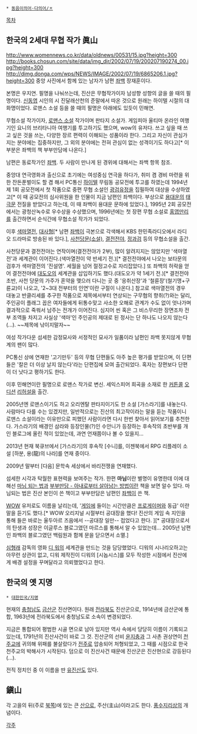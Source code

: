  * [[동음이의어·다의어/ㅈ]]

[[목차]]
== 한국의 2세대 무협 작가 眞山 ==
http://www.womennews.co.kr/data/oldnews/00531/15.jpg?height=300 http://books.chosun.com/site/data/img_dir/2002/07/19/200207190274_00.jpg?height=300 http://dimg.donga.com/wps/NEWS/IMAGE/2002/07/19/6865206.1.jpg?height=300 
중앙 사진에서 함께 있는 남자가 남편 [[좌백]] 장재훈이다.

본명은 우지연. 필명을 나눠쓰는데, 진산은 무협작가이자 남성향 성향의 글을 쓸 때의 필명이다. [[신동엽]] 시인의 시 진달래산천의 준말에서 따온 것으로 원래는 하이텔 시절의 대화명이었다. 로맨스 소설 등을 쓸 때의 필명은 아래에도 있듯이 민해연. 

무협소설 작가이자, [[로맨스 소설]] 작가이며 판타지 소설가. 게임피아 울티마 온라인 여행기인 요니의 브리타니아 여행기를 투고하기도 했으며, wow의 유저다. 쓰고 싶을 때 쓰고 싶은 것을 쓰는, 다양한 장르 편력이 이해되는 성품이라 한다. 그리고 자신이 관심가지는 분야에는 집중하지만, 그 외의 분야에는 전혀 관심이 없는 성격이기도 하다고[* 이 부분은 좌백의 책 부부만담에 나온다.]

남편은 동료작가인 [[좌백]]. 두 사람이 만나게 된 경위에 대해서는 좌백 항목 참조. 

중앙대 연극영화과 출신으로 초기에는 여성중심 연극을 하다가, 취미 겸 경비 마련을 위한 잔돈푼벌이도 할 겸 해서 PC통신 [[하이텔]] 무림동 공모전에 투고를 하였는데 1994년 제 1회 공모전에서 첫 작품으로 중편 무협 소설인 [[광검유정]]을 집필하여 대상을 수상하였고[* 이 때 공모전의 심사위원을 한 인물이 지금 남편인 좌백이다. 부상으로 [[용대운]]의 [[태극문]] 전질을 받았다고 하는데, 이 때 좌백이 용대운 문하에 있었다.], 1995년 2회 공모전에서는 광청산녹수로 우수상을 수상했으며, 1996년에는 첫 장편 무협 소설로 [[홍엽만리]]를 출간하면서 순식간에 무협소설 작가가 되었다. 

이후 [[색마열전]], [[대사형]][* 남편 [[좌백]]이 극본으로 각색해서 KBS 한민족라디오에서 라디오 드라마로 방송된 바 있다.], [[사천당문(소설)]], [[결전전야]], [[정과검]] 등의 무협소설을 출간.

사천당문과 결전전야는 연작이며(결전전야가 2부), 많이 알려지지는 않았지만 '색마열전'과 세계관이 이어진다.(색마열전이 약 반세기 전.)[* 결전전야에서 나오는 보타문의 검후가 색마열전의 '진설영'. 세월을 넘어 절정고수로 자리잡았다.] 또 좌백의 허락을 얻어 결전전야에 [[대도오]]의 세계관을 삽입하기도 했다.(대도오가 약 1세기 전.)[* 결전전야 초반, 사천 당문의 가주가 혼약을 맺으러 다니는 곳 중 '응취산장'과 '철륜장'(철기맹+구륜교)이 나오고, '2~3대 전부터의 인연'이란 구절이 나온다.] 참고로 색마열전의 경우 대놓고 반클리셰를 추구한 작품으로 제목에서부터 연상되는 구무협의 향취(?)와는 달리, 주인공이 플래그 꼽은 여자들에게 뒤통수맞고 사소한 오해로 관계가 수도 없이 엇나가며 결과적으로 죽쒀서 남주는 전개가 이어진다. 심지어 씬 혹은 그 비스무리한 장면조차 전부 조역들 차지고 사실상 '색마'인 주인공의 제대로 된 정사는 단 하나도 나오지 않는다(...). ~~제목에 낚이지말자~~

여성 작가다운 섬세한 감정묘사와 서정적인 묘사가 일품이라 남편인 좌백 못지않게 무협계의 팬이 많다.

PC통신 상에 연재한 '고기만두' 등의 무협 단편들도 아주 높은 평가를 받았으며, 이 단편들은 '칼은 더 이상 날지 않는다'라는 단편집에 모여 출간되었다. 혹자는 장편보다 단편이 더 낫다고 평하기도 한다. 

이후 민해연이란 필명으로 로맨스 작가로 변신. 세익스피어 희곡을 소재로 한 [[커튼콜]] [[오디션]] [[리허설]]을 출간. 

2005년엔 로맨스이기도 하고 오리엔탈 판타지이기도 한 소설 [가스라기]를 내놓는다. 사람마다 다를 수는 있겠지만, 일반적으로는 진산의 최고작이라는 말을 듣는 작품이니 로맨스 소설이라는 이유만으로 피했던 사람이라면 다시 한번 찾아서 읽어보기를 추천한다. 가스라기의 배경인 삼라와 등장인물(?)인 수안니가 등장하는 후속작의 초반부를 개인 블로그에 올린 적이 있었는데, 과연 언재쯤이나 볼 수 있을지...

2013년 현재 북큐브에서 [가스라기]의 후속작 [수니]를, 이젠북에서 RPG 리플레이 소설 [하분, 용(龍)의 나라]를 연재 중이다.

2009년 말부터 [다음] 문학속 세상에서 바리전쟁을 연재했다.

섬세한 시각과 탁월한 표현력을 보여주는 작가. 한편 '''마님'''이란 별명이 유명한데 이에 대해선 [[마님 되는 법]]과 [[부부만담 - 아내로부터 살아남는 방법]]이란 책을 보면 알수 있다.  마님되는 법은 진산 본인이 쓴 책이고 부부만담은 남편인 [[좌백]]이 쓴 책.

[[WOW]] 유저로도 이름을 날리는데, '[[게임]]에 들이는 시간만큼은 [[프로게이머]]와 동급' 이란 말을 듣기도 했다.[* WOW 오리지널 시절부터 공대장을 했다! 진산의 게임 속 지인을 통해 들은 바로는 울두아르 즈음에서 --공대장 일만-- 접었다고 한다. ][* 공대장으로서의 탄생과 성장은 이글루스 블로그였던 마르스를 통해서 알 수 있었는데... 2005년 남편인 좌백의 블로그였던 백림원과 함께 문을 닫으면서 소멸.]

[[심형래]] 감독의 영화 [[디 워]]의 세계관을 만드는 것을 담당했었다. 디워의 시나리오하고는 아무런 상관이 없고, 디워 제작진이 디워의 [시놉시스]를 모두 작성한 시점에서 진산에게 배경 설정을 꾸며달라고 의뢰했었다고 한다.

== 한국의 옛 지명 ==
 * [[대한민국/지명]]

현재의 [[충청남도]] [[금산군]] 진산면이다. 원래 [[전라북도]] 진산군으로, 1914년에 금산군에 통합, 1963년에 전라북도에서 충청남도로 소속이 변경되었다.

지금은 통합되어 평범한 시골 면으로 남아 있지만 역사 속에서 당당히 이름이 기록되고 있는데, 1791년의 진산사건이 바로 그 것. 진산군의 선비 [[윤지충]]과 그 사촌 권상연이 [[가톨릭|천주교]]에 귀의해 위패를 불살랐다가 [[전주시|전주]]로 압송되어 처형되었고, 그 때를 시점으로 한국 천주교의 박해사가 시작된다. 덤으로 이 진산사건 때문에 진산군은 진산현으로 강등된다(...).

전직 정치인 중 이 이름을 딴 [[유진산]]도 있다.

== 鎭山 ==
각 고을의 뒤(주로 [[북]]쪽)에 있는 큰 [[산]]으로, 주산(主山)이라고도 한다. [[풍수지리]]상의 개념이다.

[[각주]]
